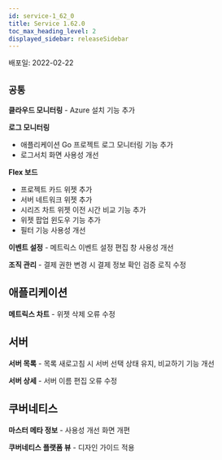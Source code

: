 ```yaml
---
id: service-1_62_0
title: Service 1.62.0
toc_max_heading_level: 2
displayed_sidebar: releaseSidebar
---
```



배포일: 2022-02-22

## `공통`

**클라우드 모니터링** - Azure 설치 기능 추가

**로그 모니터링**

* 애플리케이션 Go 프로젝트 로그 모니터링 기능 추가
* 로그서치 화면 사용성 개선

**Flex 보드**

* 프로젝트 카드 위젯 추가
* 서버 네트워크 위젯 추가
* 시리즈 차트 위젯 이전 시간 비교 기능 추가
* 위젯 팝업 윈도우 기능 추가
* 필터 기능 사용성 개선

**이벤트 설정** - 메트릭스 이벤트 설정 편집 창 사용성 개선

**조직 관리** - 결제 권한 변경 시 결제 정보 확인 검증 로직 수정


## 애플리케이션

**메트릭스 차트** - 위젯 삭제 오류 수정

## 서버

**서버 목록** - 목록 새로고침 시 서버 선택 상태 유지, 비교하기 기능 개선

**서버 상세** - 서버 이름 편집 오류 수정

## 쿠버네티스

**마스터 메타 정보** - 사용성 개선 화면 개편

**쿠버네티스 플랫폼 뷰** - 디자인 가이드 적용
